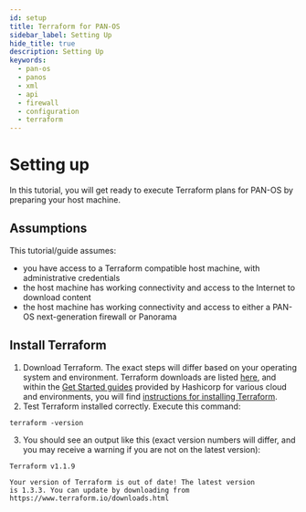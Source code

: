 ```yaml
---
id: setup
title: Terraform for PAN-OS
sidebar_label: Setting Up
hide_title: true
description: Setting Up
keywords:
  - pan-os
  - panos
  - xml
  - api
  - firewall
  - configuration
  - terraform
---
```



# Setting up

In this tutorial, you will get ready to execute Terraform plans for PAN-OS by preparing your host machine.

## Assumptions

This tutorial/guide assumes:

- you have access to a Terraform compatible host machine, with administrative credentials
- the host machine has working connectivity and access to the Internet to download content
- the host machine has working connectivity and access to either a PAN-OS next-generation firewall or Panorama

<LabGuidance />

## Install Terraform

1. Download Terraform. The exact steps will differ based on your operating system and environment. Terraform downloads are listed [here](https://developer.hashicorp.com/terraform/downloads), and within the [Get Started guides](https://developer.hashicorp.com/terraform/tutorials) provided by Hashicorp for various cloud and environments, you will find [instructions for installing Terraform](https://developer.hashicorp.com/terraform/tutorials/docker-get-started/install-cli#install-terraform).
2. Test Terraform installed correctly. Execute this command:

```
terraform -version
```

3. You should see an output like this (exact version numbers will differ, and you may receive a warning if you are not on the latest version):

```
Terraform v1.1.9

Your version of Terraform is out of date! The latest version
is 1.3.3. You can update by downloading from https://www.terraform.io/downloads.html
```

<ConnCheck />
